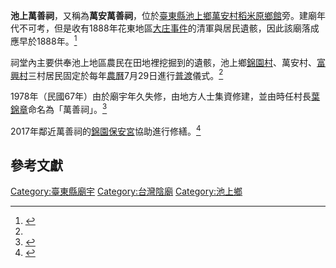 {{東亞廟宇
|name=池上萬善祠(萬安萬善祠)
|location={{TWN}} 958 台東縣池上鄉萬安村1鄰1-12號 稻米原鄉館後方
|img=File:Chishang Wan'an Wanshan Temple 01.jpg
|image_width=300px
|open_year=不明，應早於西元1888年
|founder=不明
|god=萬善諸君男女
|type=有應廟
|img_capt=廟宇概觀，攝於2021年1月9日。
}}

'''池上萬善祠'''，又稱為'''萬安萬善祠'''，位於[[臺東縣|臺東縣]][[池上鄉|池上鄉]][[萬安村|萬安村]][[稻米原鄉館|稻米原鄉館]]旁。建廟年代不可考，但是收有1888年花東地區[[大庄事件|大庄事件]]的清軍與居民遺骸，因此該廟落成應早於1888年。<ref name=":0">{{Cite web|title=農曆7月鬼門關 池上萬善祠辦普渡祭典|url=http://www.hakkatv.org.tw/news/200746|accessdate=2021-01-09|author=客家電視台|date=2017-09-19|last=|format=|work=客家電視台|publisher=|language=zh-tw|archive-date=2021-01-12|archive-url=https://web.archive.org/web/20210112042535/http://www.hakkatv.org.tw/news/200746|dead-url=no}}</ref>

祠堂內主要供奉池上地區農民在田地裡挖掘到的遺骸，池上鄉[[錦園村|錦園村]]、萬安村、[[富興村|富興村]]三村居民固定於每年[[農曆|農曆]]7月29日進行[[中元節與盂蘭盆節|普渡]]儀式。<ref name=":0" />

1978年（民國67年）由於廟宇年久失修，由地方人士集資修建，並由時任村長[[葉錦章|葉錦章]]命名為「萬善祠」。<ref>{{Cite web|title=萬安萬善祠|url=https://www.ttcpb.gov.tw/tgp/pda/landscape_view.jsp?dataserno=201108210013|accessdate=2021-01-09|author=臺東縣警察局|date=|format=|publisher=|language=zh-tw|archive-date=2021-01-11|archive-url=https://web.archive.org/web/20210111055600/https://www.ttcpb.gov.tw/tgp/pda/landscape_view.jsp?dataserno=201108210013|dead-url=no}}</ref>

2017年鄰近萬善祠的[[錦園保安宮|錦園保安宮]]協助進行修繕。<ref>{{Cite web|title=池上保安宮七月很博愛|url=http://www.ksnews.com.tw/index.php/news/contents_page/0001051778|accessdate=2021-01-09|work=www.ksnews.com.tw|language=zh-TW|archive-date=2021-01-12|archive-url=https://web.archive.org/web/20210112065625/http://www.ksnews.com.tw/index.php/news/contents_page/0001051778|dead-url=no}}</ref>

== 參考文獻 ==
{{reflist}}
{{commonscat|Wanshan Temple}}
[[Category:臺東縣廟宇|Category:臺東縣廟宇]]
[[Category:台灣陰廟|Category:台灣陰廟]]
[[Category:池上鄉|Category:池上鄉]]


{{stub}}